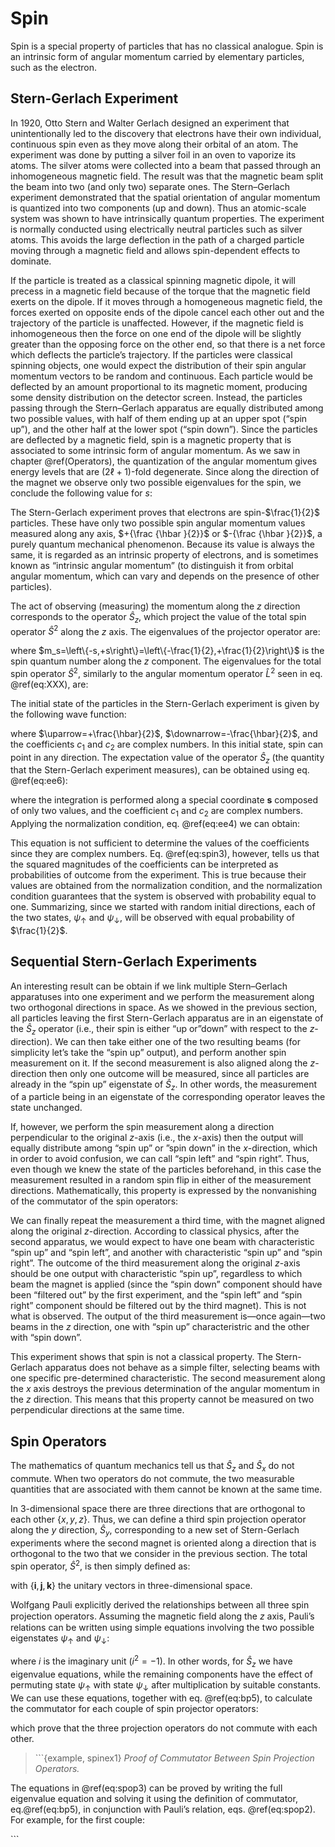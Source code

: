 # Spin {#Spin}

Spin is a special property of particles that has no classical analogue. Spin is an intrinsic form of angular momentum carried by elementary particles, such as the electron. 


## Stern-Gerlach Experiment

In 1920, Otto Stern and Walter Gerlach designed an experiment that unintentionally led to the discovery that electrons have their own individual, continuous spin even as they move along their orbital of an atom. The experiment was done by putting a silver foil in an oven to vaporize its atoms. The silver atoms were collected into a beam that passed through an inhomogeneous magnetic field. The result was that the magnetic beam split the beam into two (and only two) separate ones. The Stern–Gerlach experiment demonstrated that the spatial orientation of angular momentum is quantized into two components (up and down). Thus an atomic-scale system was shown to have intrinsically quantum properties. The experiment is normally conducted using electrically neutral particles such as silver atoms. This avoids the large deflection in the path of a charged particle moving through a magnetic field and allows spin-dependent effects to dominate.

If the particle is treated as a classical spinning magnetic dipole, it will precess in a magnetic field because of the torque that the magnetic field exerts on the dipole. If it moves through a homogeneous magnetic field, the forces exerted on opposite ends of the dipole cancel each other out and the trajectory of the particle is unaffected. However, if the magnetic field is inhomogeneous then the force on one end of the dipole will be slightly greater than the opposing force on the other end, so that there is a net force which deflects the particle's trajectory. If the particles were classical spinning objects, one would expect the distribution of their spin angular momentum vectors to be random and continuous. Each particle would be deflected by an amount proportional to its magnetic moment, producing some density distribution on the detector screen. Instead, the particles passing through the Stern–Gerlach apparatus are equally distributed among two possible values, with half of them ending up at an upper spot ("spin up"), and the other half at the lower spot ("spin down"). Since the particles are deflected by a magnetic field, spin is a magnetic  property that is associated to some intrinsic form of angular momentum. As we saw in chapter \@ref(Operators), the quantization of the angular momentum gives energy levels that are $(2\ell+1)$-fold degenerate. Since along the direction of the magnet we observe only two possible eigenvalues for the spin, we conclude the following value for $s$:

\begin{equation}
2s+1=2 \quad\Rightarrow\quad s=\frac{1}{2}.
(\#eq:spin0)
\end{equation}

The Stern-Gerlach experiment proves that electrons are spin-$\frac{1}{2}$ particles. These have only two possible spin angular momentum values measured along any axis, $+{\frac {\hbar }{2}}$ or $-{\frac {\hbar }{2}}$, a purely quantum mechanical phenomenon. Because its value is always the same, it is regarded as an intrinsic property of electrons, and is sometimes known as "intrinsic angular momentum" (to distinguish it from orbital angular momentum, which can vary and depends on the presence of other particles).

The act of observing (measuring) the momentum along the $z$ direction corresponds to the operator $\hat{S}_z$, which project the value of the total spin operator $\hat{S}^2$ along the $z$ axis. The eigenvalues of the projector operator are:

\begin{equation}
\hat{S}_z \psi = \hbar m_s \psi,
(\#eq:spin0b)
\end{equation}

where $m_s=\left\{-s,+s\right\}=\left\{-\frac{1}{2},+\frac{1}{2}\right\}$ is the spin quantum number along the $z$ component. The eigenvalues for the total spin operator $\hat{S}^2$, similarly to the angular momentum operator $\hat{L}^2$ seen in eq. \@ref(eq:XXX), are:

\begin{equation}
\hat{S}^2 \psi = \hbar^2 s(s+1) \psi,
(\#eq:spin0c)
\end{equation}

The initial state of the particles in the Stern-Gerlach experiment is given by the following wave function:

\begin{equation}
\psi = c_1\, \psi_{\uparrow} + c_2 \,\psi_{\downarrow},
(\#eq:spin1)
\end{equation}

where $\uparrow=+\frac{\hbar}{2}$, $\downarrow=-\frac{\hbar}{2}$, and the coefficients $c_1$ and $c_2$ are complex numbers. In this initial state, spin can point in any direction. The expectation value of the operator $\hat{S}_z$ (the quantity that the Stern-Gerlach experiment measures), can be obtained using eq. \@ref(eq:ee6):

\begin{equation}
\begin{aligned}
<S_z> &= \int \psi^{*} \hat{S}_z \psi \, d\mathbf{s} \\
 &= +\frac{\hbar}{2} \vert c_1\vert^2 -\frac{\hbar}{2} \vert c_2\vert^2,
\end{aligned}
(\#eq:spin2)    
\end{equation}

where the integration is performed along a special coordinate $\mathbf{s}$ composed of only two values, and the coefficient $c_1$ and $c_2$ are complex numbers. Applying the normalization condition, eq. \@ref(eq:ee4) we can obtain:

\begin{equation}
|c_{1}|^{2}+|c_{2}|^{2}=1 \quad\longrightarrow\quad |c_{1}|^{2}=|c_{2}|^{2}=\frac{1}{2}.
(\#eq:spin3)    
\end{equation}

This equation is not sufficient to determine the values of the coefficients since they are complex numbers. Eq. \@ref(eq:spin3), however, tells us that the squared magnitudes of the coefficients can be interpreted as probabilities of outcome from the experiment. This is true because their values are obtained from the normalization condition, and the normalization condition guarantees that the system is observed with probability equal to one. Summarizing, since we started with random initial directions, each of the two states, $\psi_{\uparrow}$ and $\psi_{\downarrow}$, will be observed with equal probability of $\frac{1}{2}$.

## Sequential Stern-Gerlach Experiments

An interesting result can be obtain if we link multiple Stern–Gerlach apparatuses into one experiment and we perform the measurement along two orthogonal directions in space. 
As we showed in the previous section, all particles leaving the first Stern-Gerlach apparatus are in an eigenstate of the $\hat{S}_z$ operator (i.e., their spin is either "up or "down" with respect to the $z$-direction). We can then take either one of the two resulting beams (for simplicity let's take the "spin up" output), and perform another spin measurement on it. If the second measurement is also aligned along the $z$-direction then only one outcome will be measured, since all particles are already in the "spin up" eigenstate of $\hat{S}_z$. In other words, the measurement of a particle being in an eigenstate of the corresponding operator leaves the state unchanged.

If, however, we perform the spin measurement along a direction perpendicular to the original $z$-axis (i.e., the $x$-axis) then the output will equally distribute among "spin up" or ”spin down” in the $x$-direction, which in order to avoid confusion, we can call "spin left" and "spin right". Thus, even though we knew the state of the particles beforehand, in this case the measurement resulted in a random spin flip in either of the measurement directions. Mathematically, this property is expressed by the nonvanishing of the commutator of the spin operators:

\begin{equation}
\left[\hat{S}_z,\hat{S}_x \right] \neq 0.
(\#eq:spin4)    
\end{equation}

We can finally repeat the measurement a third time, with the magnet aligned along the original $z$-direction. According to classical physics, after the second apparatus, we would expect to have one beam with characteristic "spin up" and "spin left", and another with characteristic "spin up" and "spin right". The outcome of the third measurement along the original $z$-axis should be one output with characteristic "spin up", regardless to which beam the magnet is applied (since the "spin down" component should have been "filtered out" by the first experiment, and the "spin left" and "spin right" component should be filtered out by the third magnet). This is not what is observed. The output of the third measurement is—once again—two beams in the $z$ direction, one with "spin up" characteristric and the other with "spin down". 

This experiment shows that spin is not a classical property. The Stern-Gerlach apparatus does not behave as a simple filter, selecting beams with one specific pre-determined characteristic. The second measurement along the $x$ axis destroys the previous determination of the angular momentum in the $z$ direction. This means that this property cannot be measured on two perpendicular directions at the same time. 


## Spin Operators
The mathematics of quantum mechanics tell us that $\hat{S}_z$ and $\hat{S}_x$ do not commute. When two operators do not commute, the two measurable quantities that are associated with them cannot be known at the same time. 

In 3-dimensional space there are three directions that are orthogonal to each other $\left\{x,y,z\right\}$. Thus, we can define a third spin projection operator along the $y$ direction, $\hat{S}_y$, corresponding to a new set of Stern-Gerlach experiments where the second magnet is oriented along a direction that is orthogonal to the two that we consider in the previous section. The total spin operator, $\hat{S}^2$, is then simply defined as:

\begin{equation}
\begin{aligned}
\hat{S}^2 &=\hat{S}\cdot\hat{S}=\left(\mathbf{i}\hat{S}_x+\mathbf{j}\hat{S}_y+\mathbf{k}\right)\cdot\left(\mathbf{i}\hat{S}_x+\mathbf{j}\hat{S}_y+\mathbf{k}\hat{S}_z \right) \\
&=\hat{S}_x^2+\hat{S}_y^2+\hat{S}_z^2,
\end{aligned}
(\#eq:spop1)    
\end{equation}

with $\left\{\mathbf{i},\mathbf{j},\mathbf{k}\right\}$ the unitary vectors in three-dimensional space. 


Wolfgang Pauli explicitly derived the relationships between all three spin projection operators. Assuming the magnetic ﬁeld along the $z$ axis, Pauli's relations can be written using simple equations involving the two possible eigenstates $\psi_{\uparrow}$ and $\psi_{\downarrow}$:

\begin{equation}
\begin{aligned}
\hat{S}_x \psi_{\uparrow} =  \frac{\hbar}{2} \psi_{\downarrow} \qquad \hat{S}_y \psi_{\uparrow} &=  \frac{\hbar}{2} i \psi_{\downarrow} \qquad \hat{S}_z \psi_{\uparrow} =  \frac{\hbar}{2} \psi_{\uparrow} \\
\hat{S}_x \psi_{\downarrow} =  \frac{\hbar}{2} \psi_{\uparrow} \qquad \hat{S}_y \psi_{\downarrow} &=  - \frac{\hbar}{2} i \psi_{\uparrow} \qquad \hat{S}_z \psi_{\downarrow} =  -\frac{\hbar}{2} \psi_{\downarrow},
\end{aligned}
(\#eq:spop2)  
\end{equation}

where $i$ is the imaginary unit ($i^2=-1$). In other words, for $\hat{S}_z$ we have eigenvalue equations, while the remaining components have the effect of permuting state $\psi_{\uparrow}$ with state $\psi_{\downarrow}$ after multiplication by suitable constants. We can use these equations, together with eq. \@ref(eq:bp5), to calculate the commutator for each couple of spin projector operators:

\begin{equation}
\begin{aligned}
\left[\hat{S}_x, \hat{S}_y\right] &= i\hat{S}_z \\
\left[\hat{S}_y, \hat{S}_z\right] &= i\hat{S}_x \\
\left[\hat{S}_z, \hat{S}_x\right] &= i\hat{S}_y,
\end{aligned}
(\#eq:spop3)  
\end{equation}

which prove that the three projection operators do not commute with each other.

> ```{example, spinex1}
*Proof of Commutator Between Spin Projection Operators.*

The equations in \@ref(eq:spop3) can be proved by writing the full eigenvalue equation and solving it using the definition of commutator, eq.\@ref(eq:bp5), in conjunction with Pauli's relation, eqs. \@ref(eq:spop2). For example, for the first couple:

\begin{equation}
\begin{aligned}
\left[\hat{S}_x, \hat{S}_y\right] \psi_{\uparrow} &= \hat{S}_x\hat{S}_y\psi_{\uparrow}-\hat{S}_y\hat{S}_x\psi_{\uparrow} \\
&= \hat{S}_x \left(\frac{\hbar}{2}i \psi_{\downarrow} \right)-\hat{S}_y \left(\frac{\hbar}{2} \psi_{\downarrow} \right) \\
&= \frac{\hbar}{2}i \left(\frac{\hbar}{2}i \psi_{\downarrow} \right)- \frac{\hbar}{2} \left(\frac{\hbar}{2} \psi_{\downarrow} \right) \\
&= \left(\frac{\hbar}{4}+\frac{\hbar}{4}\right)i\psi_{\uparrow} \\
&= \frac{\hbar}{2}i \psi_{\uparrow} \\
&= i\hat{S}_z  \psi_{\uparrow} 
\end{aligned}
(\#eq:spop4) 
\end{equation}

```


